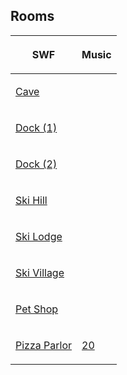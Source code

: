 {{CPW|Band Scavenger Hunt|Band Instrument Hunt}}

==Rooms==
{|class="wikitable" style="margin: 1em auto;"
!SWF!!Music
|-
|[[Media:ArtworkRooms0721Cave13.swf|Cave]]||{{n/a}}
|-
|[[Media:ArtworkRooms0721Dock10.swf|Dock (1)]]||{{n/a}}
|-
|[[Media:ArtworkRooms0721Dock13.swf|Dock (2)]]||{{n/a}}
|-
|[[Media:ArtworkRooms0721Mtn10.swf|Ski Hill]]||{{n/a}}
|-
|[[Media:ArtworkRooms0721Lodge14.swf|Ski Lodge]]||{{n/a}}
|-
|[[Media:ArtworkRooms0721Village12.swf|Ski Village]]||{{n/a}}
|-
|[[Media:ArtworkRooms0721Pet11.swf|Pet Shop]]||{{n/a}}
|-
|[[Media:ArtworkRooms0721Pizza13.swf|Pizza Parlor]]||[[Media:Music20.swf|20]]
|}


{{Events}}
